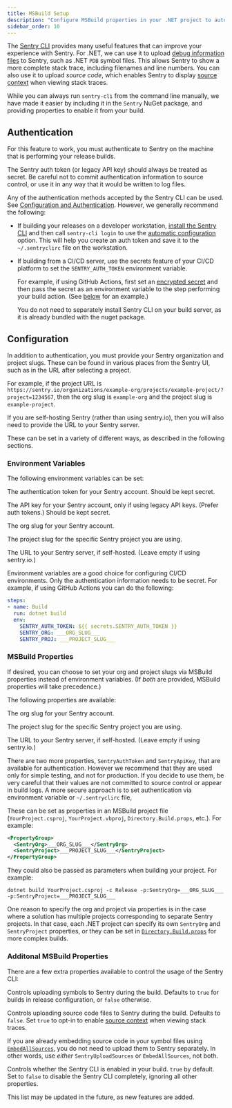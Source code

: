 ```yaml
---
title: MSBuild Setup
description: "Configure MSBuild properties in your .NET project to automatically use the Sentry CLI."
sidebar_order: 10
---
```


The [Sentry CLI](/product/cli) provides many useful features that can improve your experience with Sentry.
For .NET, we can use it to upload [debug information files](/product/cli/dif) to Sentry, such as .NET `PDB` symbol files.
This allows Sentry to show a more complete stack trace, including filenames and line numbers.
You can also use it to upload *source code*, which enables Sentry to display [source context](../../data-management/debug-files/source-context/)
when viewing stack traces.

While you can always run `sentry-cli` from the command line manually, we have made it easier by including it in the `Sentry`
NuGet package, and providing properties to enable it from your build.

## Authentication

For this feature to work, you must authenticate to Sentry on the machine that is performing your release builds.

<Alert level="info" title="Important">

The Sentry auth token (or legacy API key) should always be treated as secret.  Be careful not to commit authentication information to source control,
or use it in any way that it would be written to log files.

</Alert>

Any of the authentication methods accepted by the Sentry CLI can be used.  See [Configuration and Authentication](/product/cli/configuration/).
However, we generally recommend the following:

- If building your releases on a developer workstation, [install the Sentry CLI](/product/cli/installation/) and then
  call `sentry-cli login` to use the [automatic configuration](/product/cli/configuration/#to-use-the-automatic-option) option.
  This will help you create an auth token and save it to the `~/.sentryclirc` file on the workstation.

- If building from a CI/CD server, use the secrets feature of your CI/CD platform to set the `SENTRY_AUTH_TOKEN` environment variable.

  For example, if using GitHub Actions, first set an [encrypted secret](https://docs.github.com/actions/security-guides/encrypted-secrets)
  and then pass the secret as an environment variable to the step performing your build action.  (See [below](#environment-variables) for an example.)

  <Note>

  You do not need to separately install Sentry CLI on your build server, as it is already bundled with the nuget package.

  </Note>

## Configuration

In addition to authentication, you must provide your Sentry organization and project slugs.  These can be found in various places
from the Sentry UI, such as in the URL after selecting a project.

For example, if the project URL is `https://sentry.io/organizations/example-org/projects/example-project/?project=1234567`, then the org slug
is `example-org` and the project slug is `example-project`.

If you are self-hosting Sentry (rather than using sentry.io), then you will also need to provide the URL to your Sentry server.

These can be set in a variety of different ways, as described in the following sections.

### Environment Variables

The following environment variables can be set:

<ConfigKey name="SENTRY_AUTH_TOKEN">

The authentication token for your Sentry account.  Should be kept secret.

</ConfigKey>

<ConfigKey name="SENTRY_API_KEY">

The API key for your Sentry account, only if using legacy API keys.  (Prefer auth tokens.)  Should be kept secret.

</ConfigKey>

<ConfigKey name="SENTRY_ORG">

The org slug for your Sentry account.

</ConfigKey>

<ConfigKey name="SENTRY_PROJECT">

The project slug for the specific Sentry project you are using.

</ConfigKey>

<ConfigKey name="SENTRY_URL">

The URL to your Sentry server, if self-hosted.  (Leave empty if using sentry.io.)

</ConfigKey>

<Alert title="Tip">

Environment variables are a good choice for configuring CI/CD environments.
Only the authentication information needs to be secret.
For example, if using GitHub Actions you can do the following:

```yaml
steps:
- name: Build
  run: dotnet build
  env:
    SENTRY_AUTH_TOKEN: ${{ secrets.SENTRY_AUTH_TOKEN }}
    SENTRY_ORG: ___ORG_SLUG___
    SENTRY_PROJ: ___PROJECT_SLUG___
```

</Alert>

### MSBuild Properties

If desired, you can choose to set your org and project slugs via MSBuild properties instead of environment variables.
(If _both_ are provided, MSBuild properties will take precedence.)

The following properties are available:

<ConfigKey name="SentryOrg">

The org slug for your Sentry account.

</ConfigKey>

<ConfigKey name="SentryProject">

The project slug for the specific Sentry project you are using.

</ConfigKey>

<ConfigKey name="SentryUrl">

The URL to your Sentry server, if self-hosted.  (Leave empty if using sentry.io.)

</ConfigKey>

<Alert level="info" title="Important">

There are two more properties, `SentryAuthToken` and `SentryApiKey`, that are available for authentication.
However we recommend that they are used only for simple testing, and not for production.  If you decide to use
them, be very careful that their values are not committed to source control or appear in build logs.
A more secure approach is to set authentication via environment variable or `~/.sentryclirc` file,

</Alert>

These can be set as properties in an MSBuild project file (`YourProject.csproj`, `YourProject.vbproj`, `Directory.Build.props`, etc.).  For example:

```xml
<PropertyGroup>
  <SentryOrg>___ORG_SLUG___</SentryOrg>
  <SentryProject>___PROJECT_SLUG___</SentryProject>
</PropertyGroup>
```

They could also be passed as parameters when building your project.  For example:

```shell
dotnet build YourProject.csproj -c Release -p:SentryOrg=___ORG_SLUG___ -p:SentryProject=___PROJECT_SLUG___
```

<Alert title="Tip">

One reason to specify the org and project via properties is in the case where a solution has multiple
projects corresponding to separate Sentry projects.  In that case, each .NET project can specify its own
`SentryOrg` and `SentryProject` properties, or they can be set in [`Directory.Build.props`](https://learn.microsoft.com/visualstudio/msbuild/customize-your-build)
for more complex builds.

</Alert>

### Additonal MSBuild Properties

There are a few extra properties available to control the usage of the Sentry CLI:

<ConfigKey name="SentryUploadSymbols">

Controls uploading symbols to Sentry during the build.  Defaults to `true` for builds in release configuration,
or `false` otherwise.

</ConfigKey>

<ConfigKey name="SentryUploadSources">

Controls uploading source code files to Sentry during the build.  Defaults to `false`.
Set `true` to opt-in to enable [source context](../../data-management/debug-files/source-context/) when viewing stack traces.

<Note>

If you are already embedding source code in your symbol files using [`EmbedAllSources`](https://github.com/dotnet/sourcelink/blob/main/docs/README.md#embedallsources),
you do not need to upload them to Sentry separately.  In other words, use *either* `SentryUploadSources` or `EmbedAllSources`, not both.

</Note>

</ConfigKey>

<ConfigKey name="UseSentryCLI">

Controls whether the Sentry CLI is enabled in your build.  `true` by default.
Set to `false` to disable the Sentry CLI completely, ignoring all other properties.

</ConfigKey>

<Note>

This list may be updated in the future, as new features are added.

</Note>
